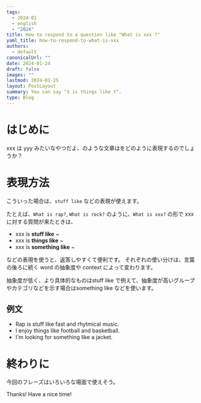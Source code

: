 ```yaml
---
tags:
  - 2024-01
  - english
  - "2024"
title: How to respond to a question like "What is xxx ?"
yaml_title: how-to-respond-to-what-is-xxx
authors:
  - default
canonicalUrl: ""
date: 2024-01-24
draft: false
images: ""
lastmod: 2024-01-25
layout: PostLayout
summary: You can say "X is things like Y".
type: Blog
---
```


<TOCInline toc={props.toc} exclude="Overview" toHeading={5} asDisclosure />

# はじめに
xxx は yyy みたいなやつだよ、のような文章はをどのように表現するのでしょうか？

# 表現方法
こういった場合は、`stuff like` などの表現が使えます。

たとえば、`What is rap?`, `What is rock?` のように、`What is xxx?` の形で xxx に対する質問が来たときは、

- xxx is **stuff like** ~
- xxx is **things like** ~
- xxx is **something like** ~

などの表現を使うと、返答しやすくて便利です。
それぞれの使い分けは、言葉の後ろに続く word の抽象度や context によって変わります。

抽象度が低く、より具体的なものはstuff like で例えて、抽象度が高いグループやカテゴリなどを示す場合はsomething like などを使います。

## 例文

- Rap is stuff like fast and rhytmical music.
- I enjoy things like football and basketball.
- I'm looking for something like a jacket.

# 終わりに

今回のフレーズはいろいろな場面で使えそう。

Thanks!
Have a nice time!